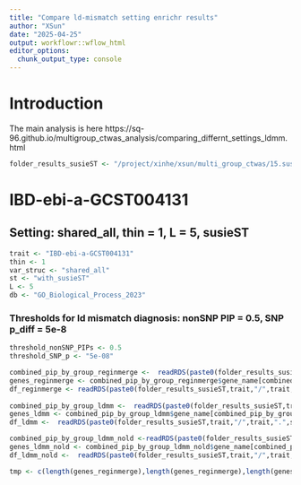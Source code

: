 ```yaml
---
title: "Compare ld-mismatch setting enrichr results"
author: "XSun"
date: "2025-04-25"
output: workflowr::wflow_html
editor_options:
  chunk_output_type: console
---
```


# Introduction

The main analysis is here https://sq-96.github.io/multigroup_ctwas_analysis/comparing_differnt_settings_ldmm.html

```r
folder_results_susieST <- "/project/xinhe/xsun/multi_group_ctwas/15.susie_weights/snakemake_outputs/"
```


# IBD-ebi-a-GCST004131

## Setting: shared_all, thin = 1, L = 5, susieST


```r
trait <- "IBD-ebi-a-GCST004131"
thin <- 1
var_struc <- "shared_all"
st <- "with_susieST"
L <- 5
db <- "GO_Biological_Process_2023"
```

### Thresholds for ld mismatch diagnosis: nonSNP PIP = 0.5, SNP p_diff = 5e-8

```r
threshold_nonSNP_PIPs <- 0.5
threshold_SNP_p <- "5e-08"
```

```r

combined_pip_by_group_reginmerge <-  readRDS(paste0(folder_results_susieST,trait,"/",trait,".",st,".thin",thin,".",var_struc,".L",L,".regionmerge_combined_pip_bygroup_final.RDS"))
genes_reginmerge <- combined_pip_by_group_reginmerge$gene_name[combined_pip_by_group_reginmerge$combined_pip > 0.8]
df_reginmerge <- readRDS(paste0(folder_results_susieST,trait,"/",trait,".",st,".thin",thin,".",var_struc,".L",L, ".regionmerge_enrichr_",db,".RDS"))
   
combined_pip_by_group_ldmm <-  readRDS(paste0(folder_results_susieST,trait,"/",trait,".",st,".thin",thin,".",var_struc,".L",L,".ldmismatch_combined_pip_bygroup_final_genepip",threshold_nonSNP_PIPs,"_snpp_",threshold_SNP_p,".RDS"))
genes_ldmm <- combined_pip_by_group_ldmm$gene_name[combined_pip_by_group_ldmm$combined_pip > 0.8]
df_ldmm <-  readRDS(paste0(folder_results_susieST,trait,"/",trait,".",st,".thin",thin,".",var_struc,".L",L,".ldmismatch_regionmerge_enrichr_genepip",threshold_nonSNP_PIPs,"_snpp_",threshold_SNP_p,".RDS"))

combined_pip_by_group_ldmm_nold <-readRDS(paste0(folder_results_susieST,trait,"/",trait,".",st,".thin",thin,".",var_struc,".L",L,".ldmismatch_noLD_combined_pip_bygroup_final_genepip",threshold_nonSNP_PIPs,"_snpp_",threshold_SNP_p,".RDS"))
genes_ldmm_nold <- combined_pip_by_group_ldmm_nold$gene_name[combined_pip_by_group_ldmm_nold$combined_pip > 0.8]
df_ldmm_nold <-  readRDS(paste0(folder_results_susieST,trait,"/",trait,".",st,".thin",thin,".",var_struc,".L",L,".ldmismatch_noLD_regionmerge_enrichr_genepip",threshold_nonSNP_PIPs,"_snpp_",threshold_SNP_p,".RDS"))

tmp <- c(length(genes_reginmerge),length(genes_reginmerge),length(genes_ldmm_nold))
```